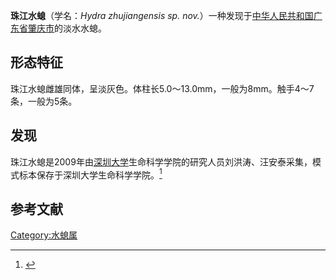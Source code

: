 {{Speciesbox
| name =珠江水螅
| image =
| image_caption =
| status = 
| status_system = IUCN3.1
| status_ref = 
| genus = Hydra
| species = zhujiangensis sp. nov.
| authority = (Liu & Wang, 2010)
| synonymes =
| range_map = 
| range_map_caption =
}}
'''珠江水螅'''（学名：''Hydra zhujiangensis sp. nov.''）一种发现于[[中华人民共和国|中华人民共和国]][[广东省|广东省]][[肇庆市|肇庆市]]的淡水水螅。
==形态特征==
珠江水螅雌雄同体，呈淡灰色。体柱长5.0～13.0mm，一般为8mm。触手4～7条，一般为5条。
==发现==
珠江水螅是2009年由[[深圳大学|深圳大学]]生命科学学院的研究人员刘洪涛、汪安泰采集，模式标本保存于深圳大学生命科学学院。<ref>{{cite journal |author1=刘洪涛；汪安泰|title=中国广东水螅属一新种(水螅纲,无鞘螅目,水螅科)|journal=《动物分类学报》 |date=2010年 |volume=35 |issue=4 |pages=857-862|doi=10.3969/j.issn.1000-0739.2008.04.019|url=https://www.ixueshu.com/document/b182fab31af30eb151edc2c13f99d8e0318947a18e7f9386.html|accessdate=2021-03-13}}</ref>

==参考文献==
{{reflist}}
[[Category:水螅属|Category:水螅属]]